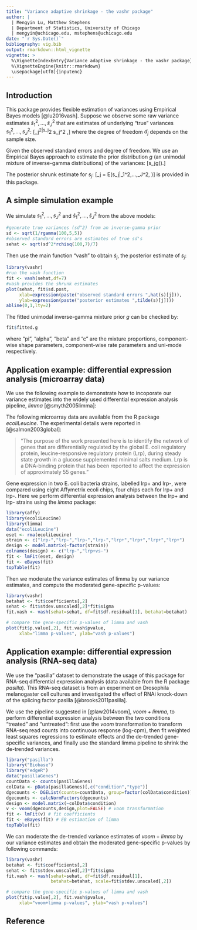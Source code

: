 ```yaml
---
title: "Variance adaptive shrinkage - the vashr package"
author: | 
  | Mengyin Lu, Matthew Stephens
  | Department of Statistics, University of Chicago
  | mengyin@uchicago.edu, mstephens@uchicago.edu
date: "`r Sys.Date()`"
bibliography: vig.bib
output: rmarkdown::html_vignette
vignette: >
  %\VignetteIndexEntry{Variance adaptive shrinkage - the vashr package}
  %\VignetteEngine{knitr::rmarkdown}
  \usepackage[utf8]{inputenc}
---
```


## Introduction
This package provides flexible estimation of variances using Empirical Bayes models [@lu2016vash]. Suppose we observe some raw variance estimates $\hat{s}_1^2,...,\hat{s}_J^2$ that are estimates of underlying "true" variances $s_1^2,...,s_J^2$: 
\[\hat{s}_j^2|s_j^2 \sim s_j^2 \frac{\chi^2_{d_j}}{d_j},\]
where the degree of freedom $d_j$ depends on the sample size. 

Given the observed standard errors and degree of freedom. We use an Empirical Bayes approach to estimate the prior distribution $g$ (an unimodal mixture of inverse-gamma distributions) of the variances:
\[s_j\sim g(\cdot).\]

The posterior shrunk estimate for $s_j$:
\[\tilde{s}_j = E(s_j|\hat{s}_1^2,...,\hat{s}_J^2, \hat{g})\]
is provided in this package. 

## A simple simulation example
We simulate $s_1^2,...,s_J^2$ and $\hat{s}_1^2,...,\hat{s}_J^2$ from the above models:
```r
#generate true variances (sd^2) from an inverse-gamma prior
sd <- sqrt(1/rgamma(100,5,5)) 
#observed standard errors are estimates of true sd's
sehat <- sqrt(sd^2*rchisq(100,7)/7) 
```

Then use the main function "vash" to obtain $\tilde{s}_j$, the posterior estimate of $s_j$:
```r
library(vashr)
#run the vash function
fit <- vash(sehat,df=7) 
#vash provides the shrunk estimates
plot(sehat, fit$sd.post, 
     xlab=expression(paste("observed standard errors ",hat(s)[j])), 
     ylab=expression(paste("posterior estimates ",tilde(s)[j]))) 
abline(0,1,lty=2)
```

The fitted unimodal inverse-gamma mixture prior $g$ can be checked by:
```r
fit$fitted.g
```
where "pi", "alpha", "beta" and "c" are the mixture proportions, component-wise shape parameters, component-wise rate parameters and uni-mode respectively. 

## Application example: differential expression analysis (microarray data)
We use the following example to demonstrate how to incoporate our variance estimates into the widely used differential expression analysis pipeline, $limma$ [@smyth2005limma]:

The following microarray data are available from the R package $ecoliLeucine$. The experimental details were reported in [@salmon2003global]:

> "The purpose of the work presented here is to identify the network of genes that are differentially regulated by the global E. coli regulatory protein, leucine-responsive regulatory protein (Lrp), during steady state growth in a glucose supplemented minimal salts medium. Lrp is a DNA-binding protein that has been reported to affect the expression of approximately 55 genes."

Gene expression in two E. coli bacteria strains, labelled lrp+ and lrp-, were compared using eight Affymetrix ecoli chips, four chips each for lrp+ and lrp-. Here we perform differential expression analysis between the lrp+ and lrp- strains using the $limma$ package: 
```r
library(affy)
library(ecoliLeucine)
library(limma)
data("ecoliLeucine")
eset <- rma(ecoliLeucine)
strain <- c("lrp-","lrp-","lrp-","lrp-","lrp+","lrp+","lrp+","lrp+")
design <- model.matrix(~factor(strain))
colnames(design) <- c("lrp-","lrp+vs-")
fit <- lmFit(eset, design)
fit <- eBayes(fit)
topTable(fit)
```

Then we moderate the variance estimates of limma by our variance estimates, and compute the moderated gene-specific p-values:
```r
library(vashr)
betahat <- fit$coefficients[,2]
sehat <- fit$stdev.unscaled[,2]*fit$sigma
fit.vash <- vash(sehat=sehat, df=fit$df.residual[1], betahat=betahat)

# compare the gene-specific p-values of limma and vash
plot(fit$p.value[,2], fit.vash$pvalue,
     xlab="limma p-values", ylab="vash p-values")
```

## Application example: differential expression analysis (RNA-seq data)
We use the "pasilla" dataset to demonstrate the usage of this package for RNA-seq differential expression analysis (data available from the R package $pasilla$). This RNA-seq dataset is from an experiment on Drosophila melanogaster cell cultures and investigated the effect of RNAi knock-down of the splicing factor pasilla [@brooks2011pasilla].

We use the pipeline suggested in [@law2014voom], $voom+limma$, to perform differential expression analysis between the two conditions "treated" and "untreated": first use the $voom$ transformation to transform RNA-seq read counts into continuous response (log-cpm), then fit weighted least squares regressions to estimate effects  and the de-trended gene-specific variances, and finally use the standard limma pipeline to shrink the de-trended variances.
```r
library("pasilla")
library("Biobase")
library("edgeR")
data("pasillaGenes")
countData <- counts(pasillaGenes)
colData <- pData(pasillaGenes)[,c("condition","type")]
dgecounts <- DGEList(counts=countData, group=factor(colData$condition))
dgecounts <- calcNormFactors(dgecounts)
design <- model.matrix(~colData$condition)
v <- voom(dgecounts,design,plot=FALSE) # voom transformation
fit <- lmFit(v) # fit coefficients
fit <- eBayes(fit) # EB estimation of limma
topTable(fit)
```

We can moderate the de-trended variance estimates of $voom+limma$ by our variance estimates and obtain the moderated gene-specific p-values by following commands:
```r
library(vashr)
betahat <- fit$coefficients[,2]
sehat <- fit$stdev.unscaled[,2]*fit$sigma
fit.vash <- vash(sehat=sehat, df=fit$df.residual[1], 
                 betahat=betahat, scale=fit$stdev.unscaled[,2])

# compare the gene-specific p-values of limma and vash
plot(fit$p.value[,2], fit.vash$pvalue,
     xlab="voom+limma p-values", ylab="vash p-values")
```

## Reference